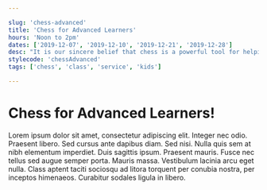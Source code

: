 ```yaml
---

slug: 'chess-advanced'
title: 'Chess for Advanced Learners'
hours: 'Noon to 2pm'
dates: ['2019-12-07', '2019-12-10', '2019-12-21', '2019-12-28']
desc: "It is our sincere belief that chess is a powerful tool for helping students overcome challenges in life. Beyond academic benefits, chess provides a tactical mindset that leads to improved motivation, character qualities, cooperative skills, leadership abilities and overall well being."
stylecode: 'chessAdvanced'
tags: ['chess', 'class', 'service', 'kids']

---
```


# Chess for Advanced Learners!

Lorem ipsum dolor sit amet, consectetur adipiscing elit. Integer nec odio. Praesent libero. Sed cursus ante dapibus diam. Sed nisi. Nulla quis sem at nibh elementum imperdiet. Duis sagittis ipsum. Praesent mauris. Fusce nec tellus sed augue semper porta. Mauris massa. Vestibulum lacinia arcu eget nulla. Class aptent taciti sociosqu ad litora torquent per conubia nostra, per inceptos himenaeos. Curabitur sodales ligula in libero. 
